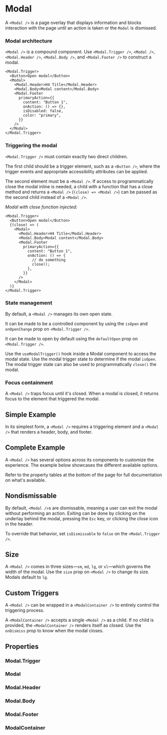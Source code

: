 
<Meta of={ModalStories} />

# Modal

A `<Modal />` is a page overlay that displays information and blocks interaction with the page until an action is taken or the `Modal` is dismissed.

### Modal architecture

`<Modal />` is a compound component. Use `<Modal.Trigger />`, `<Modal />`, `<Modal.Header />`, `<Modal.Body />`, and `<Modal.Footer />` to construct a modal.

```tsx
<Modal.Trigger>
  <Button>Open modal</Button>
  <Modal>
    <Modal.Header>H4 Title</Modal.Header>
    <Modal.Body>Modal content</Modal.Body>
    <Modal.Footer
      primaryAction={{
        content: "Button 1",
        onAction: () => {},
        isDisabled: false,
        color: "primary",
      }}
    />
  </Modal>
</Modal.Trigger>
```

### Triggering the modal

`<Modal.Trigger />` must contain exactly two direct children.

The first child should be a trigger element, such as a `<Button />`, where the trigger events and appropriate accessibility attributes can be applied.

The second element must be a `<Modal />`. If access to programmatically close the modal inline is needed, a child with a function that has a close method and returns a `<Modal />` (`(close) => <Modal />`) can be passed as the second child instead of a `<Modal />`.

_Modal with close function injected:_

```tsx
<Modal.Trigger>
  <Button>Open modal</Button>
  {(close) => (
    <Modal>
      <Modal.Header>H4 Title</Modal.Header>
      <Modal.Body>Modal content</Modal.Body>
      <Modal.Footer
        primaryAction={{
          content: "Button 1",
          onAction: () => {
            // do something
            close();
          },
        }}
      />
    </Modal>
  )}
</Modal.Trigger>
```

### State management

By default, a `<Modal />` manages its own open state.

It can be made to be a controlled component by using the `isOpen` and `onOpenChange` prop on `<Modal.Trigger />`.

It can be made to open by default using the `defaultOpen` prop on `<Modal.Trigger />`.

Use the `useModalTrigger()` hook inside a Modal component to access the modal state. Use the modal trigger state to determine if the modal `isOpen`. The modal trigger state can also be used to programmatically `close()` the modal.

### Focus containment

A `<Modal />` traps focus until it's closed. When a modal is closed, it returns focus to the element that triggered the modal.

## Simple Example

In its simplest form, a `<Modal />` requires a triggering element and a `<Modal />` that renders a header, body, and footer.

<Canvas of={ModalStories.Simple} />

## Complete Example

A `<Modal />` has several options across its components to customize the experience. The example below showcases the different available options.

Refer to the property tables at the bottom of the page for full documentation on what's available.

<Canvas of={ModalStories.Complete} />

## Nondismissable

By default, `<Modal />`s are dismissable, meaning a user can exit the modal without performing an action. Exiting can be done by clicking on the underlay behind the modal, pressing the `Esc` key, or clicking the close icon in the header.

To override that behavior, set `isDismissable` to `false` on the `<Modal.Trigger />`.

<Canvas of={ModalStories.Nondismissable} />

<Controls of={ModalStories.Nondismissable} />

## Size

A `<Modal />` comes in three sizes—`sm`, `md`, `lg`, or `xl`—which governs the width of the modal. Use the `size` prop on `<Modal />` to change its size. Modals default to `lg`.

<Canvas of={ModalStories.Size} />

<Controls of={ModalStories.Size} />

## Custom Triggers

A `<Modal />` can be wrapped in a `<ModalContainer />` to entirely control the triggering process.

A `<ModalContainer />` accepts a single `<Modal />` as a child. If no child is provided, the `<ModalContainer />` renders itself as closed. Use the `onDismiss` prop to know when the modal closes.

<Canvas of={ModalStories.MenuTrigger} />

## Properties

### Modal.Trigger

<ArgTypes of={Modal.Trigger} />

### Modal

<ArgTypes of={Modal} />

### Modal.Header

<ArgTypes of={Modal.Header} />

### Modal.Body

<ArgTypes of={Modal.Body} />

### Modal.Footer

<ArgTypes of={Modal.Footer} />

### ModalContainer

<ArgTypes of={ModalContainer} />
